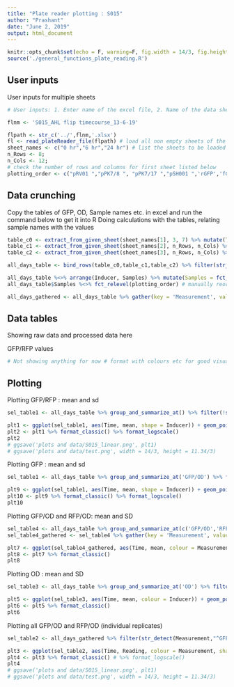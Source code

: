 ```yaml
---
title: "Plate reader plotting : S015"
author: "Prashant"
date: "June 2, 2019"
output: html_document
---
```


```r
knitr::opts_chunk$set(echo = F, warning=F, fig.width = 14/3, fig.height = 11.34/3)
source('./general_functions_plate_reading.R')
```

## User inputs


User inputs for multiple sheets

```r
# User inputs: 1. Enter name of the excel file, 2. Name of the data sheet(S) 3. number of rows and columns in plate reader data 4. Title for plots #comment (file name starts in the previous directory of this Rproject)

flnm <- 'S015_AHL flip timecourse_13-6-19'

flpath <- str_c('../',flnm,'.xlsx')
fl <- read_plateReader_file(flpath) # load all non empty sheets of the excel file into fl - as a list 
sheet_names <- c("0 hr","6 hr","24 hr") # list the sheets to be loaded
n_Rows <- 8; 
n_Cols <- 12; 
# check the number of rows and columns for first sheet listed below
plotting_order <- c("pRV01 ","pPK7/8 ", "pPK7/17 ","pSH001 ",'rGFP','fGFP')
```

## Data crunching

Copy the tables of GFP, OD, Sample names etc. in excel and run the command below to get it into R
Doing calculations with the tables, relating sample names with the values

```r
table_c0 <- extract_from_given_sheet(sheet_names[1], 3, 7) %>% mutate(Time = 0) # extracing from each sheet
table_c1 <- extract_from_given_sheet(sheet_names[2], n_Rows, n_Cols) %>% mutate(Time = 6)
table_c2 <- extract_from_given_sheet(sheet_names[3], n_Rows, n_Cols) %>% mutate(Time = 24)

all_days_table <- bind_rows(table_c0,table_c1,table_c2) %>% filter(str_detect(Inducer, "0 |1 ")) # merge all sheets into 1 table

all_days_table %<>% arrange(Inducer, Samples) %>% mutate(Samples = fct_inorder(Samples)) # arranging samples again to make up for factor mismatch
all_days_table$Samples %<>% fct_relevel(plotting_order) # manually reorder sample order for plotting

all_days_gathered <- all_days_table %>% gather(key = 'Measurement', value = 'Reading', OD, GFP, RFP, 'GFP/RFP', 'GFP/OD', 'RFP/OD') # gather different measurements and ratios into 1 column

```

## Data tables

Showing raw data and processed data here 

GFP/RFP values
``` r
# Not showing anything for now # format with colours etc for good visualization
```


## Plotting

Plotting GFP/RFP : mean and sd

```r
sel_table1 <- all_days_table %>% group_and_summarize_at() %>% filter(!str_detect(Samples, "MG|LB"))  # filter neccesary samples for plotting ; by default mean and variance of GFP/RFP column

plt1 <- ggplot(sel_table1, aes(Time, mean, shape = Inducer)) + geom_point(size = 2) +  geom_errorbar(aes(ymin = mean - sd, ymax = mean + sd), width = 0.25) + facet_wrap(~ Samples) + geom_line() + scale_shape_manual(values = c(1,19)) + scale_x_continuous(breaks = c(0,6,24)) + ylab('GFP/RFP (a.u.)') + ggtitle('AHL flipping with time') + labs(colour = '[AHL]')
plt2 <- plt1 %>% format_classic() %>% format_logscale()
plt2
# ggsave('plots and data/S015_linear.png', plt1)
# ggsave('plots and data/test.png', width = 14/3, height = 11.34/3)
```

Plotting GFP : mean and sd

```r
sel_table1 <- all_days_table %>% group_and_summarize_at('GFP/OD') %>% filter(!str_detect(Samples, "MG|LB|SH|GFP")) # filter neccesary samples for plotting ; by default mean and variance of GFP/RFP column

plt9 <- ggplot(sel_table1, aes(Time, mean, shape = Inducer)) + geom_point(size = 2) +  geom_errorbar(aes(ymin = mean - sd, ymax = mean + sd), width = 0.25) + facet_wrap(~ Samples) + geom_line() + scale_shape_manual(values = c(1,19)) +  scale_x_continuous(breaks = c(0,6,24)) + ylab('GFP (a.u.)') + ggtitle('AHL flipping with time') + labs(colour = '[AHL]')
plt10 <- plt9 %>% format_classic() %>% format_logscale()
plt10
```

Plotting GFP/OD and RFP/OD: mean and SD

```r
sel_table4 <- all_days_table %>% group_and_summarize_at(c('GFP/OD','RFP/OD')) %>% filter(!str_detect(Samples, "LB|MG")) # filter neccesary samples for plotting ; by default mean and variance of GFP/RFP column
sel_table4_gathered <- sel_table4 %>% gather(key = 'Measurement', value = 'Reading', -Samples, -Inducer, -Time) %>% separate(Measurement, into = c('Measurement','val'),"_") %>% spread(val,Reading) # Seperate mean and variance and group by variable of measurement

plt7 <- ggplot(sel_table4_gathered, aes(Time, mean, colour = Measurement, shape = Inducer)) + geom_point(size = 2) +  geom_errorbar(aes(ymin = mean - sd, ymax = mean + sd), width = 0.25) + facet_wrap(~ Samples) + geom_line() + scale_shape_manual(values = c(1,19)) + scale_x_continuous(breaks = c(0,6,24)) + ylab('Fluorescence/OD (a.u.)') + xlab('Time (hr)') + ggtitle('AHL flipping with time') 
plt8 <- plt7 %>% format_classic()
plt8
```

Plotting OD : mean and SD

```r
sel_table3 <- all_days_table %>% group_and_summarize_at('OD') %>% filter(!str_detect(Samples, "LB"))  # filter neccesary samples for plotting ; by default mean and variance of GFP/RFP column

plt5 <- ggplot(sel_table3, aes(Time, mean, colour = Inducer)) + geom_point(size = 1) +  geom_errorbar(aes(ymin = mean - sd, ymax = mean + sd), width = 0.25) + facet_wrap(~ Samples) + geom_line() + scale_x_continuous(breaks = c(0,6,24)) + ylab('OD') + ggtitle('AHL flipping with time') 
plt6 <- plt5 %>% format_classic()
plt6
```

Plotting all GFP/OD and RFP/OD (individual replicates)

```r
sel_table2 <- all_days_gathered %>% filter(str_detect(Measurement,"^GFP/OD|^RFP/")) %>% filter(!str_detect(Samples, "LB|MG")) # filter neccesary samples for plotting

plt3 <- ggplot(sel_table2, aes(Time, Reading, colour = Measurement, shape = Inducer, group = interaction(Inducer, Measurement, `Replicate #`))) + geom_line() + geom_point(size = 2) + scale_shape_manual(values = c(1,19)) + facet_wrap(~Samples, scales = 'fixed') +  scale_x_continuous(breaks = c(0,6,24)) + ylab('Fluorescence/OD (a.u.)') + ggtitle('AHL flipping with time') 
plt4 <- plt3 %>% format_classic() # %>% format_logscale()
plt4
# ggsave('plots and data/S015_linear.png', plt1)
# ggsave('plots and data/test.png', width = 14/3, height = 11.34/3)
```
